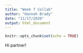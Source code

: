 ```yaml
---
title: "Week 7 Collab"
author: "Hannah Brady"
date: "11/17/2020"
output: html_document
---
```


```r
knitr::opts_chunk$set(echo = TRUE)
```

Hi partner!